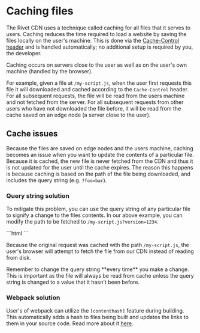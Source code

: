 # Caching files

The Rivet CDN uses a technique called caching for all files that it serves to users. Caching reduces the time
required to load a website by saving the files locally on the user's machine. This is done via the
[Cache-Control header](https://developer.mozilla.org/en-US/docs/Web/HTTP/Headers/Cache-Control) and is
handled automatically; no additional setup is required by you, the developer.

Caching occurs on servers close to the user as well as on the user's own machine (handled by the browser).

For example, given a file at `/my-script.js`, when the user first requests this file it will downloaded and
cached according to the `Cache-Control` header. For all subsequent requests, the file will be read from the
users machine and not fetched from the server. For all subsequent requests from other users who have not
downloaded the file before, it will be read from the cache saved on an edge node (a server close to the user).

## Cache issues

Because the files are saved on edge nodes and the users machine, caching becomes an issue when you want to
update the contents of a particular file. Because it is cached, the new file is never fetched from the CDN and
thus it is not updated for the user until the cache expires. The reason this happens is because caching is
based on the path of the file being downloaded, and includes the query string (e.g. `?foo=bar`).

### Query string solution

To mitigate this problem, you can use the query string of any particular file to signify a change to the
files contents. In our above example, you can modify the path to be fetched to `/my-script.js?version=1234`.

<CodeGroup>
  ```html
  <script src='/my-script.js?version=1234'></script>
  ```
</CodeGroup>

Because the original request was cached with the path `/my-script.js`, the user's browser will attempt to
fetch the file from our CDN instead of reading from disk.

<Warning>
  Remember to change the query string **every time** you make a change. This is important as the file will
  always be read from cache unless the query string is changed to a value that it hasn't been before.
</Warning>

### Webpack solution

User's of webpack can utilize the `[contenthash]` feature during building. This automatically adds a hash to
files being built and updates the links to them in your source code. Read more about it
[here](https://webpack.js.org/guides/caching/).
